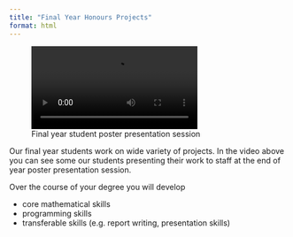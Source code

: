 ```yaml
---
title: "Final Year Honours Projects"
format: html 
---
```


![Final year student poster presentation session ](PosterSessionApril2025.mp4)

Our final year students work on wide variety of projects. In the video above you can see some our  students presenting their work to staff at the end of year poster presentation session.

Over the course of your degree you will develop

* core mathematical skills
* programming skills
* transferable skills (e.g. report writing, presentation skills)


 